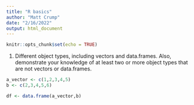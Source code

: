 ```yaml
---
title: "R basics"
author: "Matt Crump"
date: "2/16/2022"
output: html_document
---
```


```r
knitr::opts_chunk$set(echo = TRUE)
```

1. Different object types, including vectors and data.frames. Also, demonstrate your knowledge of at least two or more object types that are not vectors or data.frames.

```r
a_vector <- c(1,2,3,4,5)
b <- c(2,3,4,5,6)

df <- data.frame(a_vector,b)
```

